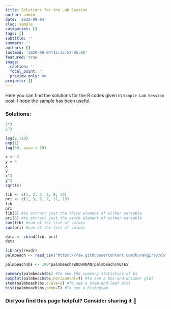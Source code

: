 ```yaml
---
title: Solutions for the Lab Session
author: admin
date: '2020-09-04'
slug: sample
categories: [] 
tags: []
subtitle: ''
summary: ''
authors: []
lastmod: '2020-09-04T15:33:57-05:00'
featured: true
image: 
  caption: ''
  focal_point: ''
  preview_only: no
projects: []  
---
```


Here you can find the solutions for the R codes given in `Sample Lab Session` post. I hope the sample has been useful. 
 

### Solutions:


```r
2*3
2^3
```



```r
log(2.718)
exp(1)
log(50, base = 10)
``` 



```r
x <- 2
y = 4
x
y
x^3
y^3
sqrt(x)
``` 



```r
fib <- c(1, 2, 3, 5, 8, 13)
pri <- c(1, 3, 5, 7, 11, 13)
fib
pri
fib[3] #to extract just the third element of either variable
pri[6] #to extract just the sixth element of either variable
sum(fib) #sum of the list of values
sum(pri) #sum of the list of values
``` 



```r
data <- cbind(fib, pri)
data
```


```r
library(readr)
palmbeach <- read_csv("https://raw.githubusercontent.com/burakgiray/data/master/PalmBeach.csv")
```



```r
palmbeach$bs <- 100*palmbeach$BUCHANAN/palmbeach$VOTES
```



```r
summary(palmbeach$bs) #To see the summary statistics of bs
boxplot(palmbeach$bs,horizontal=T) #To see a box-and-whisker plot
stem(palmbeach$bs,scale=2) #To see a stem-and-leaf plot
hist(palmbeach$bs,prob=T) #To see a histogram
```





### Did you find this page helpful? Consider sharing it 🙌
